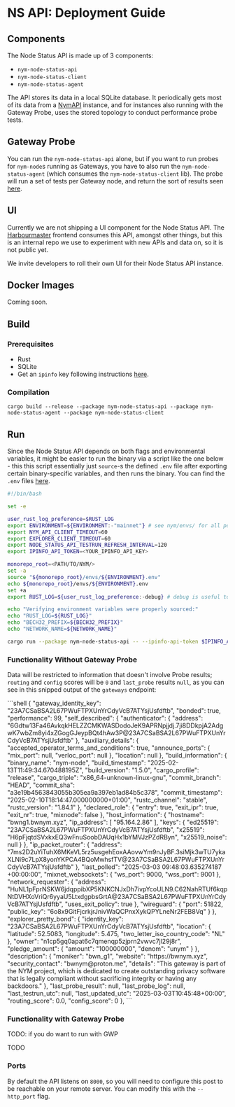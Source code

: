 
# NS API: Deployment Guide

## Components
The Node Status API is made up of 3 components:
- `nym-node-status-api`
- `nym-node-status-client`
- `nym-node-status-agent`

The API stores its data in a local SQLite database. It periodically gets most of its data from a [NymAPI](./nym-api) instance, and for instances also running with the Gateway Probe, uses the stored topology to conduct performance probe tests.

## Gateway Probe
You can run the `nym-node-status-api` alone, but if you want to run probes for `nym-node`s running as Gateways, you have to also run the `nym-node-status-agent` (which consumes the `nym-node-status-client` lib). The probe will run a set of tests per Gateway node, and return the sort of results seen [here](https://harbourmaster.nymtech.net/gateway/23A7CSaBSA2L67PWuFTPXUnYrCdyVcB7ATYsjUsfdftb).

## UI
Currently we are not shipping a UI component for the Node Status API. The [Harbourmaster](https://harbourmaster.nymtech.net/) frontend consumes this API, amongst other things, but this is an internal repo we use to experiment with new APIs and data on, so it is not public yet.

<Callout type="info">
We invite developers to roll their own UI for their Node Status API instance.
</Callout>

## Docker Images
Coming soon.

## Build
### Prerequisites
- Rust
- SQLite
- Get an `ipinfo` key following instructions [here](https://github.com/ipinfo/rust?tab=readme-ov-file#getting-started).

### Compilation
```shell
cargo build --release --package nym-node-status-api --package nym-node-status-agent --package nym-node-status-client
```

## Run
Since the Node Status API depends on both flags and environmental variables, it might be easier to run the binary via a script like the one below - this this script essentially just `source`-s the defined `.env` file after exporting certain binary-specific variables, and then runs the binary. You can find the `.env` files [here](https://github.com/nymtech/nym/tree/master/envs).

```bash
#!/bin/bash

set -e

user_rust_log_preference=$RUST_LOG
export ENVIRONMENT=${ENVIRONMENT:-"mainnet"} # see nym/envs/ for all possible environments
export NYM_API_CLIENT_TIMEOUT=60
export EXPLORER_CLIENT_TIMEOUT=60
export NODE_STATUS_API_TESTRUN_REFRESH_INTERVAL=120
export IPINFO_API_TOKEN=<YOUR_IPINFO_API_KEY>

monorepo_root=<PATH/TO/NYM/>
set -a
source "${monorepo_root}/envs/${ENVIRONMENT}.env"
echo ${monorepo_root}/envs/${ENVIRONMENT}.env
set +a
export RUST_LOG=${user_rust_log_preference:-debug} # debug is useful to check everything is working initially, but quite verbose

echo "Verifying environment variables were properly sourced:"
echo "RUST_LOG=${RUST_LOG}"
echo "BECH32_PREFIX=${BECH32_PREFIX}"
echo "NETWORK_NAME=${NETWORK_NAME}"

cargo run --package nym-node-status-api -- --ipinfo-api-token $IPINFO_API_TOKEN
```

### Functionality Without Gateway Probe
Data will be restricted to information that doesn't involve Probe results; `routing` and `config` scores will be `0` and `last_probe` results `null`, as you can see in this snipped output of the `gateways` endpoint:

<AccordionTemplate name="Output">
```shell
{
      "gateway_identity_key": "23A7CSaBSA2L67PWuFTPXUnYrCdyVcB7ATYsjUsfdftb",
      "bonded": true,
      "performance": 99,
      "self_described": {
        "authenticator": {
          "address": "6Gdtw13Fa46AvkqkHELZZCMKWASDodoJeK9APRNpjjdj.7ji8DDkpjA2AdgwK7wbZm8yi4xZGogGJeypBQt4hAw3P@23A7CSaBSA2L67PWuFTPXUnYrCdyVcB7ATYsjUsfdftb"
        },
        "auxiliary_details": {
          "accepted_operator_terms_and_conditions": true,
          "announce_ports": {
            "mix_port": null,
            "verloc_port": null
          },
          "location": null
        },
        "build_information": {
          "binary_name": "nym-node",
          "build_timestamp": "2025-02-13T11:49:34.670488195Z",
          "build_version": "1.5.0",
          "cargo_profile": "release",
          "cargo_triple": "x86_64-unknown-linux-gnu",
          "commit_branch": "HEAD",
          "commit_sha": "a3e19b4563843055b305ea9a397eb1ad84b5c378",
          "commit_timestamp": "2025-02-10T18:14:47.000000000+01:00",
          "rustc_channel": "stable",
          "rustc_version": "1.84.1"
        },
        "declared_role": {
          "entry": true,
          "exit_ipr": true,
          "exit_nr": true,
          "mixnode": false
        },
        "host_information": {
          "hostname": "bwng1.bwnym.xyz",
          "ip_address": [
            "95.164.2.86"
          ],
          "keys": {
            "ed25519": "23A7CSaBSA2L67PWuFTPXUnYrCdyVcB7ATYsjUsfdftb",
            "x25519": "H6pFjqtdSVxkxEQ3wFnuSoobDAUqHx1bYMVJzPZdRByn",
            "x25519_noise": null
          }
        },
        "ip_packet_router": {
          "address": "7ms2D2uYiTuhX6MKeVL5rz5usgehEoxAAovwYm9nJyBF.3siMjk3wTU7ykaXLNi9c7LpX8yonYKPCA4BQoMwhsfTV@23A7CSaBSA2L67PWuFTPXUnYrCdyVcB7ATYsjUsfdftb"
        },
        "last_polled": "2025-03-03 09:48:03.635274187 +00:00:00",
        "mixnet_websockets": {
          "ws_port": 9000,
          "wss_port": 9001
        },
        "network_requester": {
          "address": "HuNL1pFprNSKW6jdqppibXP5KNKCNJxDh7ivpYcoULN9.C62NahRTUf6kqpNtDVHXoVriQr6yyaU5LtxdgpbsGrtA@23A7CSaBSA2L67PWuFTPXUnYrCdyVcB7ATYsjUsfdftb",
          "uses_exit_policy": true
        },
        "wireguard": {
          "port": 51822,
          "public_key": "6o8x9GitFjcrkjrJnivWaQCPnxXykQPYLneNr2FEB8Vq"
        }
      },
      "explorer_pretty_bond": {
        "identity_key": "23A7CSaBSA2L67PWuFTPXUnYrCdyVcB7ATYsjUsfdftb",
        "location": {
          "latitude": 52.5083,
          "longitude": 5.475,
          "two_letter_iso_country_code": "NL"
        },
        "owner": "n1cp5gq0apat6c7qmenqp5zjprn2vwvc7jl29j8r",
        "pledge_amount": {
          "amount": "100000000",
          "denom": "unym"
        }
      },
      "description": {
        "moniker": "bwn_g1",
        "website": "https://bwnym.xyz",
        "security_contact": "bwnym@proton.me",
        "details": "This gateway is part of the NYM project, which is dedicated to create outstanding privacy software that is legally compliant without sacrificing integrity or having any backdoors."
      },
      "last_probe_result": null,
      "last_probe_log": null,
      "last_testrun_utc": null,
      "last_updated_utc": "2025-03-03T10:45:48+00:00",
      "routing_score": 0.0,
      "config_score": 0
    },
```
</AccordionTemplate>

### Functionality with Gateway Probe
TODO: if you do want to run with GWP

<AccordionTemplate name="Output">
    TODO
</AccordionTemplate>

### Ports
By default the API listens on `8000`, so you will need to configure this post to be reachable on your remote server. You can modify this with the `--http_port` flag.
